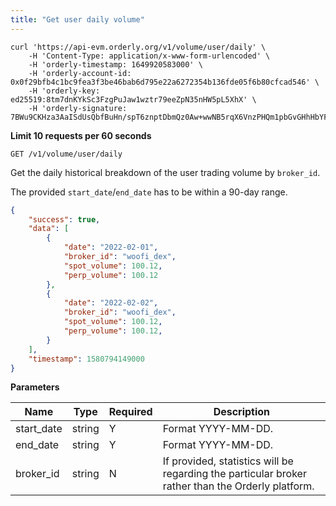 ```yaml
---
title: "Get user daily volume"
---
```


<RequestExample>

```shell cURL
curl 'https://api-evm.orderly.org/v1/volume/user/daily' \
    -H 'Content-Type: application/x-www-form-urlencoded' \
    -H 'orderly-timestamp: 1649920583000' \
    -H 'orderly-account-id: 0x0f29bfb4c1bc9fea3f3be46bab6d795e22a6272354b136fde05f6b80cfcad546' \
    -H 'orderly-key: ed25519:8tm7dnKYkSc3FzgPuJaw1wztr79eeZpN35nHW5pL5XhX' \
    -H 'orderly-signature: 7BWu9CKHza3AaISdUsQbfBuHn/spT6znptDbmQz0Aw+wwNB5rqX6VnzPHQm1pbGvGHhHbYFig0YJRkeMZs/NDA=='
```
</RequestExample>

**Limit 10 requests per 60 seconds**

`GET /v1/volume/user/daily`

Get the daily historical breakdown of the user trading volume by `broker_id`. 

The provided `start_date`/`end_date` has to be within a 90-day range.

<ResponseExample>

```json Response
{
    "success": true,
    "data": [
        {
            "date": "2022-02-01",
            "broker_id": "woofi_dex",
            "spot_volume": 100.12,
            "perp_volume": 100.12
        },
        {
            "date": "2022-02-02",
            "broker_id": "woofi_dex",
            "spot_volume": 100.12,
            "perp_volume": 100.12,
        }
    ],
    "timestamp": 1580794149000
}
```
</ResponseExample>

**Parameters**

| Name       | Type   | Required | Description                                                                                       |
| ---------- | ------ |----------| ------------------------------------------------------------------------------------------------- |
| start_date | string | Y        | Format YYYY-MM-DD.                                                                                |
| end_date   | string | Y        | Format YYYY-MM-DD.                                                                                |
| broker_id  | string | N        | If provided, statistics will be regarding the particular broker rather than the Orderly platform. |

